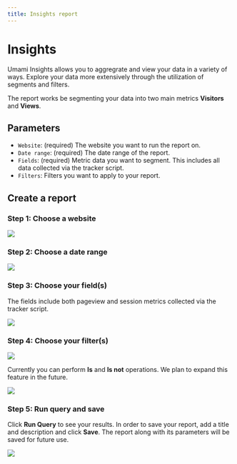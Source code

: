 ```yaml
---
title: Insights report
---
```


# Insights

Umami Insights allows you to aggregrate and view your data in a variety of ways.
Explore your data more extensively through the utilization of segments and filters.

The report works be segmenting your data into two main metrics **Visitors** and **Views**.

## Parameters

- `Website`: (required) The website you want to run the report on.
- `Date range`: (required) The date range of the report.
- `Fields`: (required) Metric data you want to segment. This includes all data collected via the tracker script.
- `Filters`: Filters you want to apply to your report.

## Create a report

### Step 1: Choose a website

<img src="https://static.umami.dev/website/images/docs/v2/insights-website.png" />

### Step 2: Choose a date range

<img src="https://static.umami.dev/website/images/docs/v2/insights-date-range.png" />

### Step 3: Choose your field(s)

The fields include both pageview and session metrics collected via the tracker script.

<img src="https://static.umami.dev/website/images/docs/v2/insights-fields.png" />

### Step 4: Choose your filter(s)

<img src="https://static.umami.dev/website/images/docs/v2/insights-filter.png" />

Currently you can perform **Is** and **Is not** operations. We plan to expand this feature in the future.

<img src="https://static.umami.dev/website/images/docs/v2/insights-filter-form.png" />

### Step 5: Run query and save

Click **Run Query** to see your results. In order to save your report, add a title and description and click **Save**.
The report along with its parameters will be saved for future use.

<img src="https://static.umami.dev/website/images/docs/v2/insights-details.png" />
